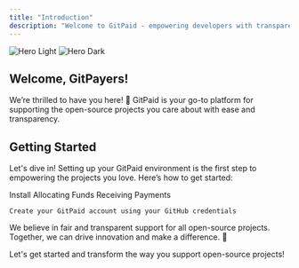 ```yaml
---
title: "Introduction"
description: "Welcome to GitPaid - empowering developers with transparent and fair crypto payments."
---
```


<img
  className="block dark:hidden"
  src="/images/hero-light.svg"
  alt="Hero Light"
/>
<img
  className="hidden dark:block"
  src="/images/hero-dark.svg"
  alt="Hero Dark"
/>

## Welcome, GitPayers!

We’re thrilled to have you here! 🎉 GitPaid is your go-to platform for supporting the open-source projects you care about with ease and transparency.

## Getting Started

Let's dive in! Setting up your GitPaid environment is the first step to empowering the projects you love. Here’s how to get started:

<CardGroup cols={3}>
<Card
    title="Install"
    icon="user-plus"
    href="/repo-owners/allocating-funds"
  >
  Install
  </Card>
<Card
    title="Bounties"
    icon="user-plus"
    href="/repo-owners/allocating-funds"
  >
  Allocating Funds
  </Card>
  <Card
    title="Payments"
    icon="handshake"
    href="/repo-owners/receiving-payments"
  >
    Receiving Payments
  </Card>
  
    Create your GitPaid account using your GitHub credentials
  </Card>
  </CardGroup>

We believe in fair and transparent support for all open-source projects. Together, we can drive innovation and make a difference. 🚀

Let's get started and transform the way you support open-source projects!
